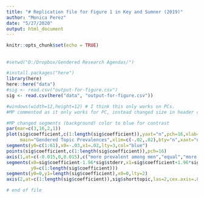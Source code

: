 ```yaml
---
title: "# Replication file for Figure 1 in Key and Sumner (2019)"
author: "Monica Perez"
date: "5/27/2020"
output: html_document
---
```


```r
knitr::opts_chunk$set(echo = TRUE)
```

## 
```r
#setwd("D:/Dropbox/Gendered Research Agendas/")

#install.packages("here") 
library(here)
here::here("data")
#sig <- read.csv("output-for-figure.csv")
sig <- read.csv(here("data", "output-for-figure.csv"))
```


```r
#windows(width=12,height=12) # I think this only works on PCs.
#MP commented as it only works for PC, instead changed size in header of chunk or the graph displays incomplete in html.

#MP changed segments (background) color to blue for contrast
par(mar=c(3,16,2,1))
plot(sig$coefficient,c(1:length(sig$coefficient)),yaxt="n",pch=16,xlab="more likely among men                           more likely among women",ylab="",
     main="Gendered Topic Prevalences",xlim=c(-.02,.02),bty="n",xaxt="n",col=col,type="n")
segments(y0=c(1:61),x0=-.03,x1=.02,lty=3,col="blue")
points(sig$coefficient,c(1:length(sig$coefficient)),pch=16)
axis(1,at=c(-0.015,0,0.015),c("more prevalent among men","equal","more prevalent among women"))
segments(x0=sig$coefficient-1.96*sig$stderr,x1=sig$coefficient+1.96*sig$stderr,
         y0=c(1:length(sig$coefficient)))
segments(y0=0,y1=length(sig$coefficient),x0=0,lty=2)
axis(2,at=c(1:length(sig$coefficient)),sig$shorttopic,las=2,cex.axis=.8)

# end of file
```

